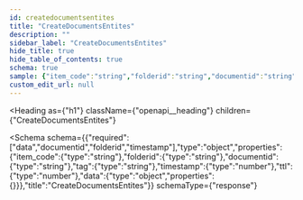 ```yaml
---
id: createdocumentsentites
title: "CreateDocumentsEntites"
description: ""
sidebar_label: "CreateDocumentsEntites"
hide_title: true
hide_table_of_contents: true
schema: true
sample: {"item_code":"string","folderid":"string","documentid":"string","tag":"string","timestamp":0,"ttl":0,"data":{}}
custom_edit_url: null
---
```



<Heading
  as={"h1"}
  className={"openapi__heading"}
  children={"CreateDocumentsEntites"}
>
</Heading>





<Schema
  schema={{"required":["data","documentid","folderid","timestamp"],"type":"object","properties":{"item_code":{"type":"string"},"folderid":{"type":"string"},"documentid":{"type":"string"},"tag":{"type":"string"},"timestamp":{"type":"number"},"ttl":{"type":"number"},"data":{"type":"object","properties":{}}},"title":"CreateDocumentsEntites"}}
  schemaType={"response"}
>
  
</Schema>
            
